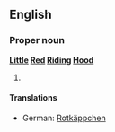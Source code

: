 ==English==
===Proper noun===
'''[[Little]] [[Red]] [[Riding]] [[Hood]]'''<!-- wikify [[riding hood]] together if that's a term -->

# {{substub}}

====Translations====
*German: [[Rotkäppchen]]
